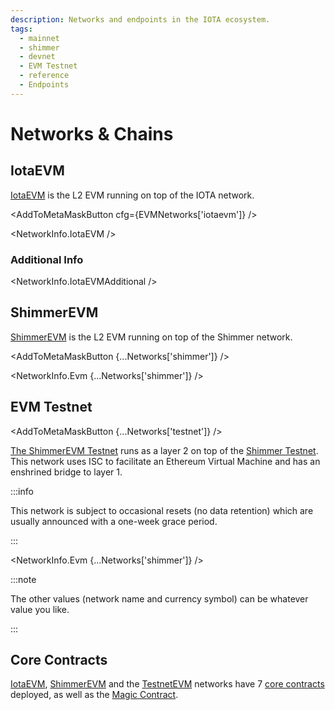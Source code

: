 ```yaml
---
description: Networks and endpoints in the IOTA ecosystem.
tags:
  - mainnet
  - shimmer
  - devnet
  - EVM Testnet
  - reference
  - Endpoints
---
```


# Networks & Chains

## IotaEVM

[IotaEVM](https://iota-evm.blockscout.com) is the L2 EVM running on top of the IOTA network.

<AddToMetaMaskButton cfg={EVMNetworks['iotaevm']} />

<NetworkInfo.IotaEVM />

### Additional Info

<NetworkInfo.IotaEVMAdditional />

## ShimmerEVM

[ShimmerEVM](https://explorer.evm.shimmer.network/) is the L2 EVM running on top of the Shimmer network.

<AddToMetaMaskButton {...Networks['shimmer']} />

<NetworkInfo.Evm {...Networks['shimmer']} />

## EVM Testnet

<AddToMetaMaskButton {...Networks['testnet']} />

[The ShimmerEVM Testnet](https://explorer.evm.testnet.shimmer.network/) runs as a layer 2 on top
of the [Shimmer Testnet](/build/networks-endpoints#public-testnet). This network uses ISC to facilitate
an Ethereum Virtual Machine and has an enshrined bridge to layer 1.

:::info

This network is subject to occasional resets (no data retention) which are usually announced with a one-week grace period.

:::

<NetworkInfo.Evm {...Networks['shimmer']} />

:::note

The other values (network name and currency symbol) can be whatever value you like.

:::

## Core Contracts

[IotaEVM](#iotaEVM), [ShimmerEVM](#shimmerEVM) and the [TestnetEVM](#testnetEVM) networks have 7
[core contracts](../reference/core-contracts/overview.md) deployed, as well as the
[Magic Contract](../reference/magic-contract/introduction.md).
